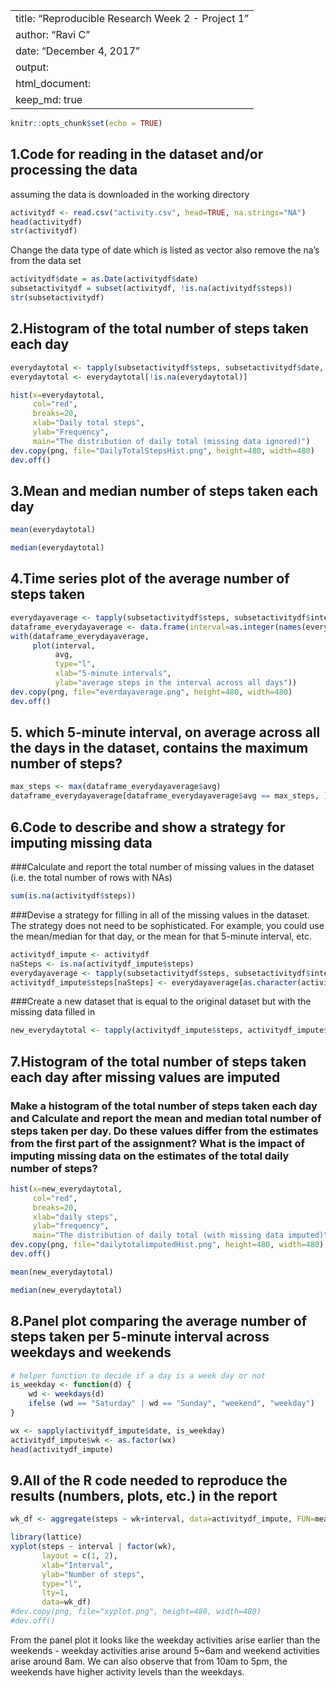 
---
title: "Reproducible Research Week 2 - Project 1"
author: "Ravi C"
date: "December 4, 2017"
output: 
  html_document:
    keep_md: true
---

```{r setup, include=FALSE}
knitr::opts_chunk$set(echo = TRUE)
```
## 1.Code for reading in the dataset and/or processing the data 
 
assuming the data is downloaded in the working directory
```{r  echo = TRUE}

activitydf <- read.csv("activity.csv", head=TRUE, na.strings="NA")
head(activitydf)
str(activitydf)
```
Change the data type of date which is listed as vector
also remove the na's from the data set

```{r  echo = TRUE}
activitydf$date = as.Date(activitydf$date)
subsetactivitydf = subset(activitydf, !is.na(activitydf$steps))
str(subsetactivitydf)
```

## 2.Histogram of the total number of steps taken each day

```{r echo = TRUE}
everydaytotal <- tapply(subsetactivitydf$steps, subsetactivitydf$date, sum, na.rm=TRUE, simplify=T)
everydaytotal <- everydaytotal[!is.na(everydaytotal)]

hist(x=everydaytotal,
     col="red",
     breaks=20,
     xlab="Daily total steps",
     ylab="Frequency",
     main="The distribution of daily total (missing data ignored)")
dev.copy(png, file="DailyTotalStepsHist.png", height=480, width=480) 
dev.off() 
```
## 3.Mean and median number of steps taken each day
```{r echo = TRUE}
mean(everydaytotal)
```
```{r echo = TRUE}
median(everydaytotal)
```
## 4.Time series plot of the average number of steps taken

```{r  echo = TRUE}
everydayaverage <- tapply(subsetactivitydf$steps, subsetactivitydf$interval, mean, na.rm=TRUE, simplify=T)
dataframe_everydayaverage <- data.frame(interval=as.integer(names(everydayaverage)), avg=everydayaverage)
with(dataframe_everydayaverage,
     plot(interval,
          avg,
          type="l",
          xlab="5-minute intervals",
          ylab="average steps in the interval across all days"))
dev.copy(png, file="everdayaverage.png", height=480, width=480) 
dev.off() 
```

## 5. which 5-minute interval, on average across all the days in the dataset, contains the maximum number of steps?
```{r  echo = TRUE}
max_steps <- max(dataframe_everydayaverage$avg)
dataframe_everydayaverage[dataframe_everydayaverage$avg == max_steps, ]
```
## 6.Code to describe and show a strategy for imputing missing data

###Calculate and report the total number of missing values in the dataset (i.e. the total number of rows with NAs)
```{r  echo = TRUE}
sum(is.na(activitydf$steps))
```
###Devise a strategy for filling in all of the missing values in the dataset. The strategy does not need to be sophisticated. For example, you could use the mean/median for that day, or the mean for that 5-minute interval, etc.
```{r  echo = TRUE}
activitydf_impute <- activitydf
naSteps <- is.na(activitydf_impute$steps)
everydayaverage <- tapply(subsetactivitydf$steps, subsetactivitydf$interval, mean, na.rm=TRUE, simplify=T)
activitydf_impute$steps[naSteps] <- everydayaverage[as.character(activitydf_impute$interval[naSteps])]
```
###Create a new dataset that is equal to the original dataset but with the missing data filled in
```{r  echo = TRUE}
new_everydaytotal <- tapply(activitydf_impute$steps, activitydf_impute$date, sum, na.rm=TRUE, simplify=T)
```
## 7.Histogram of the total number of steps taken each day after missing values are imputed
### Make a histogram of the total number of steps taken each day and Calculate and report the mean and median total number of steps taken per day. Do these values differ from the estimates from the first part of the assignment? What is the impact of imputing missing data on the estimates of the total daily number of steps?
```{r  echo = TRUE}
hist(x=new_everydaytotal,
     col="red",
     breaks=20,
     xlab="daily steps",
     ylab="frequency",
     main="The distribution of daily total (with missing data imputed)")
dev.copy(png, file="dailytotalimputedHist.png", height=480, width=480) 
dev.off()
```
```{r  echo = TRUE}
mean(new_everydaytotal)
```
```{r  echo = TRUE}
median(new_everydaytotal)
```

## 8.Panel plot comparing the average number of steps taken per 5-minute interval across weekdays and weekends
```{r  echo = TRUE}
# helper function to decide if a day is a week day or not
is_weekday <- function(d) {
    wd <- weekdays(d)
    ifelse (wd == "Saturday" | wd == "Sunday", "weekend", "weekday")
}

wx <- sapply(activitydf_impute$date, is_weekday)
activitydf_impute$wk <- as.factor(wx)
head(activitydf_impute)
```

## 9.All of the R code needed to reproduce the results (numbers, plots, etc.) in the report
```{r echo = TRUE}
wk_df <- aggregate(steps ~ wk+interval, data=activitydf_impute, FUN=mean)

library(lattice)
xyplot(steps ~ interval | factor(wk),
       layout = c(1, 2),
       xlab="Interval",
       ylab="Number of steps",
       type="l",
       lty=1,
       data=wk_df)
#dev.copy(png, file="xyplot.png", height=480, width=480) 
#dev.off()
```
From the panel plot it looks like the weekday activities arise earlier than the weekends - weekday activities arise around 5~6am and weekend activities arise around 8am. We can also observe that from 10am to 5pm, the weekends have higher activity levels than the weekdays.
